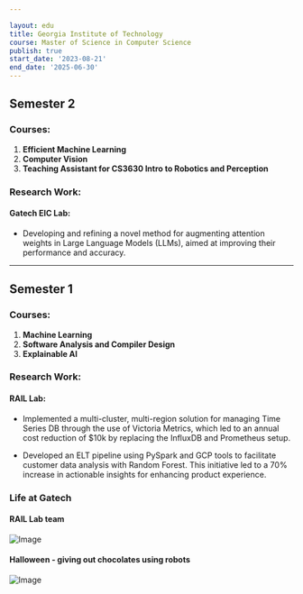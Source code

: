 ```yaml
---

layout: edu
title: Georgia Institute of Technology
course: Master of Science in Computer Science
publish: true
start_date: '2023-08-21'
end_date: '2025-06-30'
---
```


## Semester 2

### Courses:
1. **Efficient Machine Learning**
2. **Computer Vision**
3. **Teaching Assistant for CS3630 Intro to Robotics and Perception**

### Research Work:
#### Gatech EIC Lab:
- Developing and refining a novel method for augmenting attention weights in Large Language Models (LLMs), aimed at improving their performance and accuracy.

---

## Semester 1

### Courses:
1. **Machine Learning**
2. **Software Analysis and Compiler Design**
3. **Explainable AI**

### Research Work:
#### RAIL Lab:
- Implemented a multi-cluster, multi-region solution for managing Time Series DB through the use of Victoria Metrics, which led to an annual cost reduction of $10k by replacing the InfluxDB and Prometheus setup.
   
- Developed an ELT pipeline using PySpark and GCP tools to facilitate customer data analysis with Random Forest. This initiative led to a 70% increase in actionable insights for enhancing product experience.


### Life at Gatech

#### RAIL Lab team
![Image](https://shaikhalid.github.io/rail-lab-team.jpeg)


#### Halloween - giving out chocolates using robots
![Image](https://shaikhalid.github.io/halloween-robots.jpeg)
